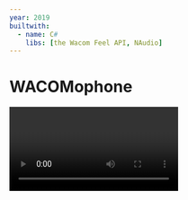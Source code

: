 ```yaml
---
year: 2019
builtwith:
  - name: C#
    libs: [the Wacom Feel API, NAudio]
---
```


# WACOMophone

<Video n={0} float="left" marginRight="1em" autoplay={false} />

Ever wanted to play an instrument with so much latency that it's impossible to keep a good rhythm going?
I sure haven't! The video's a rare good take of Fur Elise on this WACOMOphone thing that I wrote one
weekend just to see what it'd play like.

Pretty fun. I dunno if I'd make a career out of it, though.
